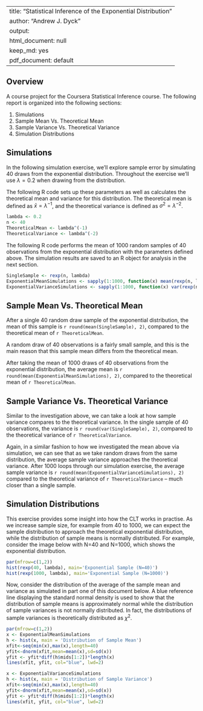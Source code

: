 
---
title: "Statistical Inference of the Exponential Distribution"
author: "Andrew J. Dyck"
output:
  html_document: null
  keep_md: yes
  pdf_document: default
---

## Overview ##
A course project for the Coursera Statistical Inference course. The following report is organized into the following sections:

1. Simulations
2. Sample Mean Vs. Theoretical Mean
3. Sample Variance Vs. Theoretical Variance
4. Simulation Distributions

## Simulations ##
In the following simulation exercise, we'll explore sample error by simulating 40 draws from the exponential distribution. Throughout the exercise we'll use $\lambda = 0.2$ when drawing from the distribution.

The following R code sets up these parameters as well as calculates the theoretical mean and variance for this distribution. The theoretical mean is defined as $\bar{x} = \lambda^{-1}$, and the theoretical variance is defined as $\sigma^2 = \lambda^{-2}$.

```r
lambda <- 0.2
n <- 40
TheoreticalMean <- lambda^(-1)
TheoreticalVariance <- lambda^(-2)
```

The following R code performs the mean of 1000 random samples of 40 observations from the exponential distribution with the parameters defined above. The simulation results are saved to an R object for analysis in the next section.

```r
SingleSample <- rexp(n, lambda)
ExponentialMeanSimulations <- sapply(1:1000, function(x) mean(rexp(n, lambda)))
ExponentialVarianceSimulations <- sapply(1:1000, function(x) var(rexp(n, lambda)))
```

## Sample Mean Vs. Theoretical Mean ##
After a single 40 random draw sample of the exponential distribution, the mean of this sample is `r round(mean(SingleSample), 2)`, compared to the theoretical mean of `r TheoreticalMean`.

A random draw of 40 observations is a fairly small sample, and this is the main reason that this sample mean differs from the theoretical mean. 

After taking the mean of 1000 draws of 40 observations from the exponential distribution, the average mean is `r round(mean(ExponentialMeanSimulations), 2)`, compared to the theoretical mean of `r TheoreticalMean`. 

## Sample Variance Vs. Theoretical Variance ##
Similar to the investigation above, we can take a look at how sample variance compares to the theoretical variance. In the single sample of 40 observations, the variance is `r round(var(SingleSample), 2)`, compared to the theoretical variance of `r TheoreticalVariance`.

Again, in a similar fashion to how we investigated the mean above via simulation, we can see that as we take random draws from the same distribution, the average sample variance approaches the theoretical variance. After 1000 loops through our simulation exercise, the average sample variance is `r round(mean(ExponentialVarianceSimulations), 2)` compared to the theoretical variance of `r TheoreticalVariance` -- much closer than a single sample. 

## Simulation Distributions ##
This exercise provides some insight into how the CLT works in practise. As we increase sample size, for example from 40 to 1000, we can expect the sample distribution to approach the theoretical exponential distribution, while the distribution of sample means is normally distributed. For example, consider the image below with N=40 and N=1000, which shows the exponential distribution.

```r
par(mfrow=c(1,2))
hist(rexp(40, lambda), main='Exponential Sample (N=40)')
hist(rexp(1000, lambda), main='Exponential Sample (N=1000)')
```

Now, consider the distribution of the average of the sample mean and variance as simulated in part one of this document below. A blue reference line displaying the standard normal density is used to show that the distribution of sample means is approximately normal while the distribution of sample variances is not normally distributed. In fact, the distributions of sample variances is theoretically distributed as $\chi^2$.

```r
par(mfrow=c(1,2))
x <- ExponentialMeanSimulations
h <- hist(x, main = 'Distribution of Sample Mean')
xfit<-seq(min(x),max(x),length=40) 
yfit<-dnorm(xfit,mean=mean(x),sd=sd(x)) 
yfit <- yfit*diff(h$mids[1:2])*length(x) 
lines(xfit, yfit, col="blue", lwd=2)

x <- ExponentialVarianceSimulations
h <- hist(x, main = 'Distribution of Sample Variance')
xfit<-seq(min(x),max(x),length=40) 
yfit<-dnorm(xfit,mean=mean(x),sd=sd(x)) 
yfit <- yfit*diff(h$mids[1:2])*length(x) 
lines(xfit, yfit, col="blue", lwd=2)
```


